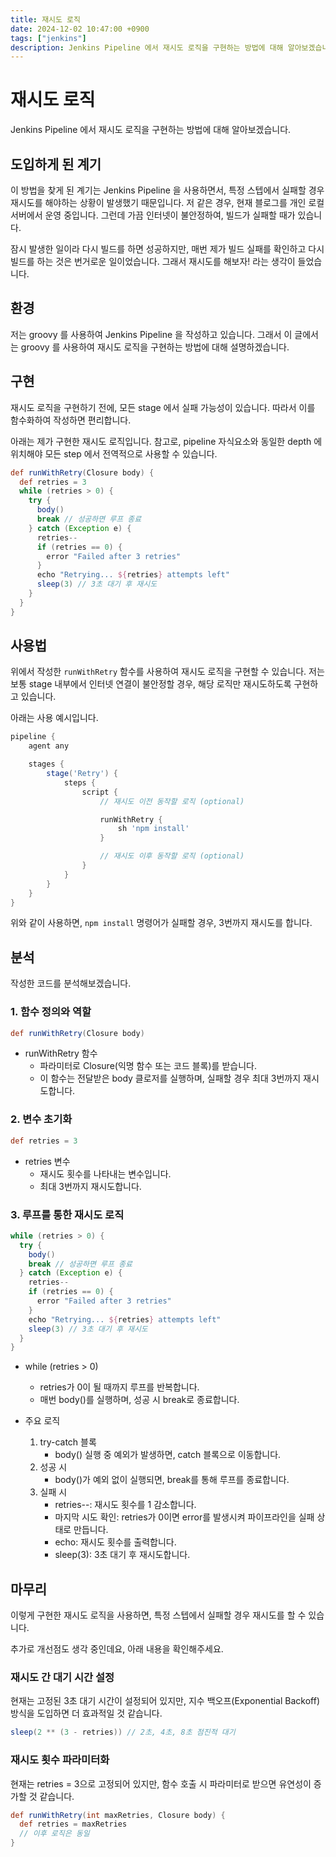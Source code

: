 ```yaml
---
title: 재시도 로직
date: 2024-12-02 10:47:00 +0900
tags: ["jenkins"]
description: Jenkins Pipeline 에서 재시도 로직을 구현하는 방법에 대해 알아보겠습니다.
---
```


# 재시도 로직

Jenkins Pipeline 에서 재시도 로직을 구현하는 방법에 대해 알아보겠습니다.

## 도입하게 된 계기

이 방법을 찾게 된 계기는 Jenkins Pipeline 을 사용하면서, 특정 스텝에서 실패할 경우 재시도를 해야하는 상황이 발생했기 때문입니다.
저 같은 경우, 현재 블로그를 개인 로컬 서버에서 운영 중입니다.
그런데 가끔 인터넷이 불안정하여, 빌드가 실패할 때가 있습니다.

잠시 발생한 일이라 다시 빌드를 하면 성공하지만, 매번 제가 빌드 실패를 확인하고 다시 빌드를 하는 것은 번거로운 일이었습니다.
그래서 재시도를 해보자! 라는 생각이 들었습니다.

## 환경

저는 groovy 를 사용하여 Jenkins Pipeline 을 작성하고 있습니다.
그래서 이 글에서는 groovy 를 사용하여 재시도 로직을 구현하는 방법에 대해 설명하겠습니다.

## 구현

재시도 로직을 구현하기 전에, 모든 stage 에서 실패 가능성이 있습니다.
따라서 이를 함수화하여 작성하면 편리합니다.

아래는 제가 구현한 재시도 로직입니다.
참고로, pipeline 자식요소와 동일한 depth 에 위치해야 모든 step 에서 전역적으로 사용할 수 있습니다.

```groovy copy filename="pipeline.groovy"
def runWithRetry(Closure body) {
  def retries = 3
  while (retries > 0) {
    try {
      body()
      break // 성공하면 루프 종료
    } catch (Exception e) {
      retries--
      if (retries == 0) {
        error "Failed after 3 retries"
      }
      echo "Retrying... ${retries} attempts left"
      sleep(3) // 3초 대기 후 재시도
    }
  }
}
```

## 사용법

위에서 작성한 `runWithRetry` 함수를 사용하여 재시도 로직을 구현할 수 있습니다.
저는 보통 stage 내부에서 인터넷 연결이 불안정할 경우, 해당 로직만 재시도하도록 구현하고 있습니다.

아래는 사용 예시입니다.

```groovy copy filename="pipeline.groovy"
pipeline {
	agent any

	stages {
		stage('Retry') {
			steps {
				script {
					// 재시도 이전 동작할 로직 (optional)

					runWithRetry {
						sh 'npm install'
					}

					// 재시도 이후 동작할 로직 (optional)
				}
			}
		}
	}
}
```

위와 같이 사용하면, `npm install` 명령어가 실패할 경우, 3번까지 재시도를 합니다.

## 분석

작성한 코드를 분석해보겠습니다.

### 1. 함수 정의와 역할

```groovy copy
def runWithRetry(Closure body)
```

- runWithRetry 함수
	- 파라미터로 Closure(익명 함수 또는 코드 블록)를 받습니다.
	- 이 함수는 전달받은 body 클로저를 실행하며, 실패할 경우 최대 3번까지 재시도합니다.

### 2. 변수 초기화

```groovy copy
def retries = 3
```

- retries 변수
	- 재시도 횟수를 나타내는 변수입니다.
	- 최대 3번까지 재시도합니다.

### 3. 루프를 통한 재시도 로직

```groovy copy
while (retries > 0) {
  try {
    body()
    break // 성공하면 루프 종료
  } catch (Exception e) {
    retries--
    if (retries == 0) {
      error "Failed after 3 retries"
    }
    echo "Retrying... ${retries} attempts left"
    sleep(3) // 3초 대기 후 재시도
  }
}
```

- while (retries > 0)
	- retries가 0이 될 때까지 루프를 반복합니다.
	- 매번 body()를 실행하며, 성공 시 break로 종료합니다.

- 주요 로직
	1. try-catch 블록
		- body() 실행 중 예외가 발생하면, catch 블록으로 이동합니다.
	2. 성공 시
		- body()가 예외 없이 실행되면, break를 통해 루프를 종료합니다.
	3. 실패 시
		- retries--: 재시도 횟수를 1 감소합니다.
		- 마지막 시도 확인: retries가 0이면 error를 발생시켜 파이프라인을 실패 상태로 만듭니다.
		- echo: 재시도 횟수를 출력합니다.
		- sleep(3): 3초 대기 후 재시도합니다.

## 마무리

이렇게 구현한 재시도 로직을 사용하면, 특정 스텝에서 실패할 경우 재시도를 할 수 있습니다.

추가로 개선점도 생각 중인데요, 아래 내용을 확인해주세요.

### 재시도 간 대기 시간 설정

현재는 고정된 3초 대기 시간이 설정되어 있지만, 지수 백오프(Exponential Backoff) 방식을 도입하면 더 효과적일 것 같습니다.

```groovy copy
sleep(2 ** (3 - retries)) // 2초, 4초, 8초 점진적 대기
```

### 재시도 횟수 파라미터화

현재는 retries = 3으로 고정되어 있지만, 함수 호출 시 파라미터로 받으면 유연성이 증가할 것 같습니다.

```groovy copy
def runWithRetry(int maxRetries, Closure body) {
  def retries = maxRetries
  // 이후 로직은 동일
}
```